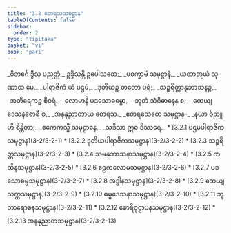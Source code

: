 ```yaml
---
title: "3.2 တေရသသမုဋ္ဌာန"
tableOfContents: false
sidebar:
  order: 2
type: "tipitaka"
basket: "vi"
book: "pari"
---
```



<DynamicBreadcrumb />

<Paragraph number="1084" type="verses" book="pari">
_ဝိဘင်္ဂေ ဒွီသု ပညတ္တံ,_  
ဥဒ္ဒိသန္တိ ဥပေါသထေ;_  
_ပဝက္ခာမိ သမုဋ္ဌာနံ,_  
_ယထာဉာယံ သုဏာထ မေ._  



</Paragraph>

<Paragraph number="1085" type="verses" book="pari">
_ပါရာဇိကံ ယံ ပဌမံ,_  
_ဒုတိယဉ္စ တတော ပရံ;_  
_သဉ္စရိတ္တာနုဘာသနဉ္စ,_  
_အတိရေကဉ္စ စီဝရံ._  



</Paragraph>

<Paragraph number="1086" type="verses" book="pari">
_လောမာနိ ပဒသောဓမ္မော,_  
_ဘူတံ သံဝိဓာနေန စ;_  
_ထေယျဒေသနစောရီ စ,_  
_အနနုညာတာယ တေရသ._  



</Paragraph>

<Paragraph number="1087" type="verses" book="pari">
_တေရသေတေ သမုဋ္ဌာန-_  
_နယာ ဝိညူဟိ စိန္တိတာ;_  
_ဧကေကသ္မိံ သမုဋ္ဌာနေ,_  
_သဒိသာ ဣဓ ဒိဿရေ._  


</Paragraph>

<TableOfContents book="pari" section="3.2">
* [3.2.1 ပဌမပါရာဇိကသမုဋ္ဌာန](3-2/3-2-1)
* [3.2.2 ဒုတိယပါရာဇိကသမုဋ္ဌာန](3-2/3-2-2)
* [3.2.3 သဉ္စရိတ္တသမုဋ္ဌာန](3-2/3-2-3)
* [3.2.4 သမနုဘာသနာသမုဋ္ဌာန](3-2/3-2-4)
* [3.2.5 ကထိနသမုဋ္ဌာန](3-2/3-2-5)
* [3.2.6 ဧဠကလောမသမုဋ္ဌာန](3-2/3-2-6)
* [3.2.7 ပဒသောဓမ္မသမုဋ္ဌာန](3-2/3-2-7)
* [3.2.8 အဒ္ဓါနသမုဋ္ဌာန](3-2/3-2-8)
* [3.2.9 ထေယျသတ္ထသမုဋ္ဌာန](3-2/3-2-9)
* [3.2.10 ဓမ္မဒေသနာသမုဋ္ဌာန](3-2/3-2-10)
* [3.2.11 ဘူတာရောစနသမုဋ္ဌာန](3-2/3-2-11)
* [3.2.12 စောရိဝုဋ္ဌာပနသမုဋ္ဌာန](3-2/3-2-12)
* [3.2.13 အနနုညာတသမုဋ္ဌာန](3-2/3-2-13)
</TableOfContents>